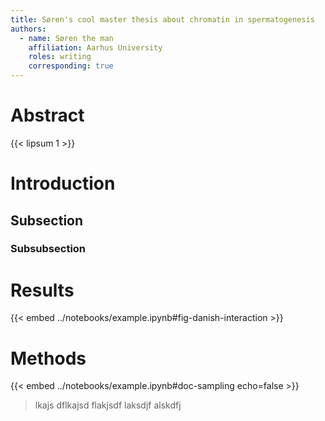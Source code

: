 ```yaml
---
title: Søren's cool master thesis about chromatin in spermatogenesis
authors:
  - name: Søren the man
    affiliation: Aarhus University
    roles: writing
    corresponding: true
---
```


# Abstract

{{< lipsum 1 >}} 

<!-- dummy text  -->

# Introduction

## Subsection

### Subsubsection

# Results

{{< embed ../notebooks/example.ipynb#fig-danish-interaction >}}

<!-- dummy text  -->

# Methods

<!-- dummy text  -->

{{< embed ../notebooks/example.ipynb#doc-sampling echo=false >}}

<!-- dummy text  -->


> lkajs dflkajsd flakjsdf laksdjf alskdfj 